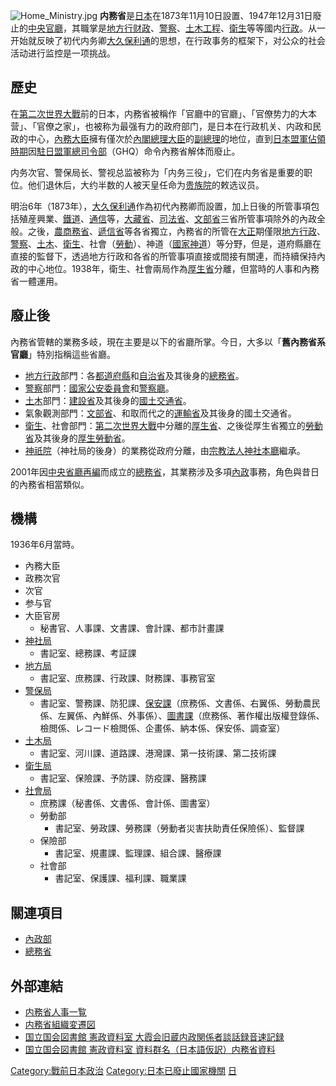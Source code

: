 {{expand|time=2013-03-26T01:28:30+00:00}}
{{unreferenced|time=2013-03-26T01:28:30+00:00}}
[[File:Home_Ministry.jpg|thumb]]
{{japanese|内務省|ないむしょう|Naimusyō}}
'''内務省'''是[[日本|日本]]在1873年11月10日設置、1947年12月31日廢止的[[日本行政機關|中央官廳]]，其職掌是[[地方自治|地方行财政]]、[[日本警察|警察]]、[[公共事業|土木工程]]、[[衛生|衛生]]等等國内[[行政|行政]]。从一开始就反映了初代内务卿[[大久保利通|大久保利通]]的思想，在行政事务的框架下，对公众的社会活动进行监控是一项挑战。

== 歷史 ==
在[[第二次世界大戰|第二次世界大戰]]前的日本，内務省被稱作「官廳中的官廳」、「官僚势力的大本营」、「官僚之家」，也被称为最强有力的政府部门，是日本在行政机关、内政和民政的中心，[[內務大臣_(日本)|內務大臣]]擁有僅次於[[日本內閣總理大臣|內閣總理大臣]]的[[副總理_(日本)|副總理]]的地位，直到[[日本盟軍佔領時期|日本盟軍佔領時期]]因[[駐日盟軍總司令部|駐日盟軍總司令部]]（GHQ）命令內務省解体而廢止。

内务次官、警保局长、警视总监被称为「内务三役」，它们在内务省是重要的职位。他们退休后，大约半数的人被天皇任命为[[貴族院|贵族院]]的敕选议员。   

明治6年（1873年），[[大久保利通|大久保利通]]作為初代內務卿而設置，加上日後的所管事項包括殖産興業、[[日本鐵路運輸|鐵道]]、[[通信|通信]]等，[[大藏省|大藏省]]、[[司法省|司法省]]、[[文部省|文部省]]三省所管事項除外的內政全般。之後，[[農商務省|農商務省]]、[[遞信省_(日本)|遞信省]]等各省獨立，內務省的所管在[[大正|大正]]期僅限[[地方自治|地方行政]]、[[日本警察|警察]]、[[公共事業|土木]]、[[衛生|衛生]]、社會（[[勞動|勞動]]）、神道（[[國家神道|國家神道]]）等分野，但是，道府縣廳在直接的監督下，透過地方行政和各省的所管事項直接或間接有關連，而持續保持內政的中心地位。1938年，衛生、社會兩局作為[[厚生省|厚生省]]分離，但當時的人事和內務省一體運用。

== 廢止後 ==
內務省管轄的業務多岐，現在主要是以下的省廳所掌。今日，大多以「'''舊內務省系官廳'''」特別指稱這些省廳。

* [[地方自治|地方行政]]部門：各[[都道府縣|都道府縣]]和[[自治省|自治省]]及其後身的[[總務省|總務省]]。
* [[日本警察|警察]]部門：[[國家公安委員會|國家公安委員會]]和[[警察廳_(日本)|警察廳]]。
* [[公共事業|土木]]部門：[[建設省|建設省]]及其後身的[[國土交通省|國土交通省]]。
* 氣象觀測部門：[[文部省|文部省]]、和取而代之的[[運輸省|運輸省]]及其後身的國土交通省。
* [[衛生|衛生]]、社會部門：[[第二次世界大戰|第二次世界大戰]]中分離的[[厚生省|厚生省]]、之後從厚生省獨立的[[勞動省_(日本)|勞動省]]及其後身的[[厚生勞動省|厚生勞動省]]。
* [[神祇院|神祇院]]（神社局的後身）的業務從政府分離，由[[宗教法人|宗教法人]][[神社本廳|神社本廳]]繼承。

2001年因[[中央省廳再編|中央省廳再編]]而成立的[[總務省|總務省]]，其業務涉及多項[[內政部|內政]]事務，角色與昔日的內務省相當類似。

== 機構 ==
1936年6月當時。

* 內務大臣
* 政務次官
* 次官
* 参与官
* 大臣官房
** 秘書官、人事課、文書課、會計課、都市計畫課
* [[神社局|神社局]]
** 書記室、總務課、考証課
* [[地方局|地方局]]
** 書記室、庶務課、行政課、財務課、事務官室
* [[警保局|警保局]]
** 書記室、警務課、防犯課、[[保安課|保安課]]（庶務係、文書係、右翼係、勞動農民係、左翼係、內鮮係、外事係）、[[圖書課|圖書課]]（庶務係、著作權出版權登錄係、檢閲係、レコード檢閲係、企畫係、納本係、保安係、調查室）
* [[土木局|土木局]]
** 書記室、河川課、道路課、港灣課、第一技術課、第二技術課
* [[衛生局|衛生局]]
** 書記室、保險課、予防課、防疫課、醫務課
* [[社會局|社會局]]
** 庶務課（秘書係、文書係、會計係、圖書室）
** 勞動部
*** 書記室、勞政課、勞務課（勞動者災害扶助責任保險係）、監督課
** 保險部
*** 書記室、規畫課、監理課、組合課、醫療課
** 社會部
*** 書記室、保護課、福利課、職業課

== 關連項目 ==
{{Commonscat|Ministry of Home Affairs (Empire of Japan)}}
* [[內政部|內政部]]
* [[總務省|總務省]]

== 外部連結 ==
* [https://web.archive.org/web/20141224122721/http://www.geocities.co.jp/WallStreet-Stock/3778/jinji.html 内務省人事一覧]
* [https://web.archive.org/web/20090530021010/http://www.geocities.co.jp/WallStreet-Stock/3778/soshiki-all.html 内務省組織変遷図]
* [https://web.archive.org/web/20080612214511/http://www.ndl.go.jp/jp/data/kensei_shiryo/kensei/taikakaishozounaiseikannkeishadannwarokuonn.html 国立国会図書館 憲政資料室 大霞会旧蔵内政関係者談話録音速記録]
* [https://web.archive.org/web/20080612182348/http://www.ndl.go.jp/jp/data/kensei_shiryo/kensei/Naimusho.html 国立国会図書館 憲政資料室 資料群名（日本語仮訳）内務省資料]

{{大日本帝国}}

[[Category:戰前日本政治|Category:戰前日本政治]]
[[Category:日本已廢止國家機關|Category:日本已廢止國家機關]]
[[Category:內政部門|日]]